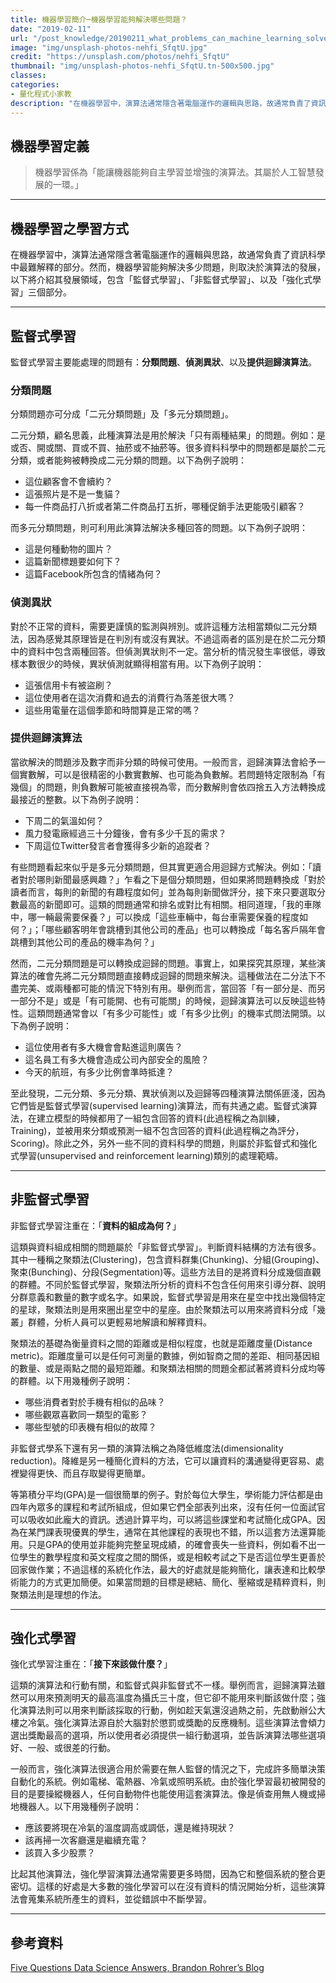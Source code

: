 ```yaml
---
title: 機器學習簡介─機器學習能夠解決哪些問題？
date: "2019-02-11"
url: "/post_knowledge/20190211_what_problems_can_machine_learning_solve"
image: "img/unsplash-photos-nehfi_SfqtU.jpg"
credit: "https://unsplash.com/photos/nehfi_SfqtU"
thumbnail: "img/unsplash-photos-nehfi_SfqtU.tn-500x500.jpg"
classes:
categories:
- 量化程式小家教
description: "在機器學習中，演算法通常隱含著電腦運作的邏輯與思路，故通常負責了資訊科學中最難解釋的部分。然而，機器學習能夠解決多少問題，則取決於演算法的發展，以下將介紹其發展領域，包含「監督式學習」、「非監督式學習」、以及「強化式學習」三個部分。"
---
```


## 機器學習定義


> 機器學習係為「能讓機器能夠自主學習並增強的演算法。其屬於人工智慧發展的一環。」


*** 
## 機器學習之學習方式

在機器學習中，演算法通常隱含著電腦運作的邏輯與思路，故通常負責了資訊科學中最難解釋的部分。然而，機器學習能夠解決多少問題，則取決於演算法的發展，以下將介紹其發展領域，包含「監督式學習」、「非監督式學習」、以及「強化式學習」三個部分。

*** 
## 監督式學習

監督式學習主要能處理的問題有：**分類問題**、**偵測異狀**、以及**提供迴歸演算法**。

### 分類問題

分類問題亦可分成「二元分類問題」及「多元分類問題」。

二元分類，顧名思義，此種演算法是用於解決「只有兩種結果」的問題。例如：是或否、開或關、買或不買、抽菸或不抽菸等。很多資料科學中的問題都是屬於二元分類，或者能夠被轉換成二元分類的問題。以下為例子說明：

+ 這位顧客會不會續約？
+ 這張照片是不是一隻貓？
+ 每一件商品打八折或者第二件商品打五折，哪種促銷手法更能吸引顧客？

而多元分類問題，則可利用此演算法解決多種回答的問題。以下為例子說明：
  
+ 這是何種動物的圖片？
+ 這篇新聞標題要如何下？
+ 這篇Facebook所包含的情緒為何？

### 偵測異狀

對於不正常的資料，需要更謹慎的監測與辨別。或許這種方法相當類似二元分類法，因為感覺其原理皆是在判別有或沒有異狀。不過這兩者的區別是在於二元分類中的資料中包含兩種回答。但偵測異狀則不一定。當分析的情況發生率很低，導致樣本數很少的時候，異狀偵測就顯得相當有用。以下為例子說明：

+ 這張信用卡有被盜刷？
+ 這位使用者在這次消費和過去的消費行為落差很大嗎？
+ 這些用電量在這個季節和時間算是正常的嗎？

### 提供迴歸演算法

當欲解決的問題涉及數字而非分類的時候可使用。一般而言，迴歸演算法會給予一個實數解，可以是很精密的小數實數解、也可能為負數解。若問題特定限制為「有幾個」的問題，則負數解可能被直接視為零，而分數解則會依四捨五入方法轉換成最接近的整數。以下為例子說明：

+ 下周二的氣溫如何？
+ 風力發電廠經過三十分鐘後，會有多少千瓦的需求？
+ 下周這位Twitter發言者會獲得多少新的追蹤者？

有些問題看起來似乎是多元分類問題，但其實更適合用迴歸方式解決。例如：「讀者對於哪則新聞最感興趣？」乍看之下是個分類問題，但如果將問題轉換成「對於讀者而言，每則的新聞的有趣程度如何」並為每則新聞做評分，接下來只要選取分數最高的新聞即可。這類的問題通常和排名或對比有相關。相同道理，「我的車隊中，哪一輛最需要保養？」可以換成「這些車輛中，每台車需要保養的程度如何？」；「哪些顧客明年會跳槽到其他公司的產品」也可以轉換成「每名客戶隔年會跳槽到其他公司的產品的機率為何？」

然而，二元分類問題是可以轉換成迴歸的問題。事實上，如果探究其原理，某些演算法的確會先將二元分類問題直接轉成迴歸的問題來解決。這種做法在二分法下不盡完美、或兩種都可能的情況下特別有用。舉例而言，當回答「有一部分是、而另一部分不是」或是「有可能開、也有可能關」的時候，迴歸演算法可以反映這些特性。這類問題通常會以「有多少可能性」或「有多少比例」的機率式問法開頭。以下為例子說明：

+ 這位使用者有多大機會會點進這則廣告？
+ 這名員工有多大機會造成公司內部安全的風險？
+ 今天的航班，有多少比例會準時抵達？

至此發現，二元分類、多元分類、異狀偵測以及迴歸等四種演算法關係匪淺，因為它們皆是監督式學習(supervised learning)演算法，而有共通之處。監督式演算法，在建立模型的時候都用了一組包含回答的資料(此過程稱之為訓練，Training)，並被用來分類或預測一組不包含回答的資料(此過程稱之為評分，Scoring)。除此之外，另外一些不同的資料科學的問題，則屬於非監督式和強化式學習(unsupervised and reinforcement learning)類別的處理範疇。

*** 

## 非監督式學習

非監督式學習注重在：「**資料的組成為何？**」

這類與資料組成相關的問題屬於「非監督式學習」。判斷資料結構的方法有很多。其中一種稱之聚類法(Clustering)，包含資料群集(Chunking)、分組(Grouping)、聚束(Bunching)、分段(Segmentation)等。這些方法目的是將資料分成幾個直觀的群體。不同於監督式學習，聚類法所分析的資料不包含任何用來引導分群、說明分群意義和數量的數字或名字。如果說，監督式學習是用來在星空中找出幾個特定的星球，聚類法則是用來圈出星空中的星座。由於聚類法可以用來將資料分成「幾叢」群體，分析人員可以更輕易地解讀和解釋資料。

聚類法的基礎為衡量資料之間的距離或是相似程度，也就是距離度量(Distance metric)。距離度量可以是任何可測量的數據，例如智商之間的差距、相同基因組的數量、或是兩點之間的最短距離。和聚類法相關的問題全都試著將資料分成均等的群體。以下用幾種例子說明：

+ 哪些消費者對於手機有相似的品味？
+ 哪些觀眾喜歡同一類型的電影？
+ 哪些型號的印表機有相似的故障？
	
非監督式學系下還有另一類的演算法稱之為降低維度法(dimensionality reduction)。降維是另一種簡化資料的方法，它可以讓資料的溝通變得更容易、處裡變得更快、而且存取變得更簡單。
    
等第積分平均(GPA)是一個很簡單的例子。對於每位大學生，學術能力評估都是由四年內眾多的課程和考試所組成，但如果它們全部表列出來，沒有任何一位面試官可以吸收如此龐大的資訊。透過計算平均，可以將這些課堂和考試簡化成GPA。因為在某門課表現優異的學生，通常在其他課程的表現也不錯，所以這套方法還算能用。只是GPA的使用並非能夠完整呈現成績，的確會喪失一些資料，例如看不出一位學生的數學程度和英文程度之間的關係，或是相較考試之下是否這位學生更善於回家做作業；不過這樣的系統化作法，最大的好處就是能夠簡化，讓表達和比較學術能力的方式更加簡便。如果當問題的目標是總結、簡化、壓縮或是精粹資料，則聚類法則是理想的作法。

*** 
## 強化式學習

強化式學習注重在：「**接下來該做什麼？**」

這類的演算法和行動有關，和監督式與非監督式不一樣。舉例而言，迴歸演算法雖然可以用來預測明天的最高溫度為攝氏三十度，但它卻不能用來判斷該做什麼；強化演算法則可以用來判斷該採取的行動，例如趁天氣還沒過熱之前，先啟動辦公大樓之冷氣。強化演算法源自於大腦對於懲罰或獎勵的反應機制。這些演算法會傾力選出獎勵最高的選項，所以使用者必須提供一組行動選項，並告訴演算法哪些選項好、一般、或很差的行動。

一般而言，強化演算法很適合用於需要在無人監督的情況之下，完成許多簡單決策自動化的系統。例如電梯、電熱器、冷氣或照明系統。由於強化學習最初被開發的目的是要操縱機器人，任何自動物件也能使用這套演算法。像是偵查用無人機或掃地機器人。以下用幾種例子說明：

+ 應該要將現在冷氣的溫度調高或調低，還是維持現狀？
+ 該再掃一次客廳還是繼續充電？
+ 該買入多少股票？
	
比起其他演算法，強化學習演算法通常需要更多時間，因為它和整個系統的整合更密切。這樣的好處是大多數的強化學習可以在沒有資料的情況開始分析，這些演算法會蒐集系統所產生的資料，並從錯誤中不斷學習。

*** 
## 參考資料

[Five Questions Data Science Answers, Brandon Rohrer's Blog](https://brohrer.github.io/five_questions_data_science_answers.html)





